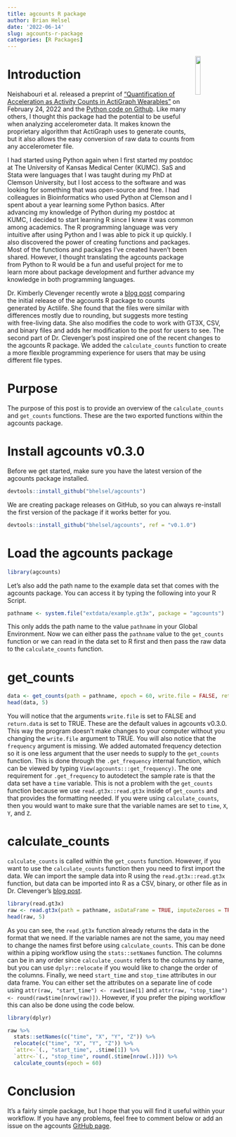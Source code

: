```yaml
---
title: agcounts R package
author: Brian Helsel
date: '2022-06-14'
slug: agcounts-r-package
categories: [R Packages]
---
```


<img src="thumbnail.png" width="15%" style="float:right">

# Introduction

Neishabouri et al. released a preprint of <a href = https://www.researchsquare.com/article/rs-1370418/v1>"Quantification of Acceleration as Activity Counts in ActiGraph Wearables"</a> on February 24, 2022 and the <a href = https://github.com/actigraph/agcounts>Python code on Github</a>. Like many others, I thought this package had the potential to be useful when analyzing accelerometer data. It makes known the proprietary algorithm that ActiGraph uses to generate counts, but it also allows the easy conversion of raw data to counts from any accelerometer file.

I had started using Python again when I first started my postdoc at The University of Kansas Medical Center (KUMC). SaS and Stata were languages that I was taught during my PhD at Clemson University, but I lost access to the software and was looking for something that was open-source and free. I had colleagues in Bioinformatics who used Python at Clemson and I spent about a year learning some Python basics. After advancing my knowledge of Python during my postdoc at KUMC, I decided to start learning R since I knew it was common among academics. The R programming language was very intuitive after using Python and I was able to pick it up quickly. I also discovered the power of creating functions and packages. Most of the functions and packages I've created haven't been shared. However, I thought translating the agcounts package from Python to R would be a fun and useful project for me to learn more about package development and further advance my knowledge in both programming languages. 

Dr. Kimberly Clevenger recently wrote a <a href = "https://clevengerkimberly.github.io/2022-05-02-agcounts/">blog post</a> comparing the initial release of the agcounts R package to counts generated by Actilife. She found that the files were similar with differences mostly due to rounding, but suggests more testing with free-living data. She also modifies the code to work with GT3X, CSV, and binary files and adds her modification to the post for users to see. The second part of Dr. Clevenger's post inspired one of the recent changes to the agcounts R package. We added the `calculate_counts` function to create a more flexible programming experience for users that may be using different file types.

# Purpose

The purpose of this post is to provide an overview of the `calculate_counts` and `get_counts` functions. These are the two exported functions within the agcounts package.

# Install agcounts v0.3.0

Before we get started, make sure you have the latest version of the agcounts package installed. 

```r
devtools::install_github("bhelsel/agcounts")
```

We are creating package releases on GitHub, so you can always re-install the first version of the package if it works better for you.

```r
devtools::install_github("bhelsel/agcounts", ref = "v0.1.0")
```

# Load the agcounts package

```r
library(agcounts)
```

Let's also add the path name to the example data set that comes with the agcounts package. You can access it by typing the following into your R Script.

```r
pathname <- system.file("extdata/example.gt3x", package = "agcounts")
```

This only adds the path name to the value `pathname` in your Global Environment. Now we can either pass the `pathname` value to the `get_counts` function or we can read in the data set to R first and then pass the raw data to the `calculate_counts` function.

# get_counts

```r
data <- get_counts(path = pathname, epoch = 60, write.file = FALSE, return.data = TRUE)
head(data, 5)
```

You will notice that the arguments `write.file` is set to FALSE and `return.data` is set to TRUE. These are the default values in agcounts v0.3.0. This way the program doesn't make changes to your computer without you changing the `write.file` argument to TRUE. You will also notice that the `frequency` argument is missing. We added automated frequency detection so it is one less argument that the user needs to supply to the `get_counts` function. This is done through the `.get_frequency` internal function, which can be viewed by typing `View(agcounts:::get_frequency)`. The one requirement for `.get_frequency` to autodetect the sample rate is that the data set have a `time` variable. This is not a problem with the `get_counts` function because we use `read.gt3x::read.gt3x` inside of `get_counts` and that provides the formatting needed. If you were using `calculate_counts`, then you would want to make sure that the variable names are set to `time`, `X`, `Y`, and `Z`.

# calculate_counts

`calculate_counts` is called within the `get_counts` function. However, if you want to use the `calculate_counts` function then you need to first import the data. We can import the sample data into R using the `read.gt3x::read.gt3x` function, but data can be imported into R as a CSV, binary, or other file as in Dr. Clevenger's <a href = "https://clevengerkimberly.github.io/2022-05-02-agcounts/">blog post</a>. 

```r
library(read.gt3x)
raw <- read.gt3x(path = pathname, asDataFrame = TRUE, imputeZeroes = TRUE)
head(raw, 5)
```

As you can see, the `read.gt3x` function already returns the data in the format that we need. If the variable names are not the same, you may need to change the names first before using `calculate_counts`. This can be done within a piping workflow using the `stats::setNames` function. The columns can be in any order since `calculate_counts` refers to the columns by name, but you can use `dplyr::relocate` if you would like to change the order of the columns. Finally, we need `start_time` and `stop_time` attributes in our data frame. You can either set the attributes on a separate line of code using `attr(raw, "start_time") <- raw$time[1]` and `attr(raw, "stop_time") <- round(raw$time[nrow(raw)])`. However, if you prefer the piping workflow this can also be done using the code below.

```r
library(dplyr)

raw %>%
  stats::setNames(c("time", "X", "Y", "Z")) %>%
  relocate(c("time", "X", "Y", "Z")) %>%
  `attr<-`(., "start_time", .$time[1]) %>%
  `attr<-`(., "stop_time", round(.$time[nrow(.)])) %>%
  calculate_counts(epoch = 60)

```

# Conclusion

It's a fairly simple package, but I hope that you will find it useful within your workflow. If you have any problems, feel free to comment below or add an issue on the agcounts <a href = "https://github.com/bhelsel/agcounts/issues">GitHub page</a>.











